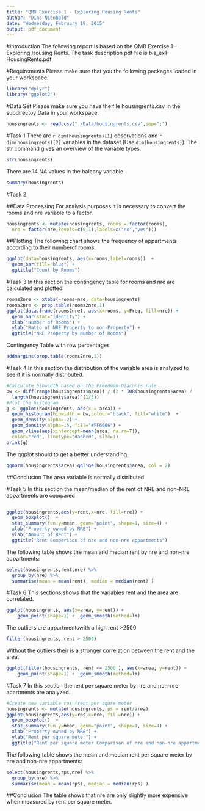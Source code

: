 ```yaml
---
title: "QMB Exercise 1 - Exploring Housing Rents"
author: "Dino Nienhold"
date: "Wednesday, February 19, 2015"
output: pdf_document
---
```


#Introduction
The following report is based on the QMB Exercise 1 - Exploring Housing Rents. The task description pdf file is bis_ex1-HousingRents.pdf

#Requirements
Please make sure that you the following packages loaded in your workspace.
```r
library("dplyr")
library("ggplot2")
```

#Data Set
Please make sure you have the file housingrents.csv in the subdirectoy Data in your workspace.
```r
housingrents <- read.csv("./Data/housingrents.csv",sep=";")
```
\pagebreak

#Task 1
There are `r dim(housingrents)[1]` observations and `r dim(housingrents)[2]` variables in the dataset (Use `dim(housingrents)`).
The str command gives an overview of the variable types:
```r
str(housingrents)
```
There are 14 NA values in the balcony variable.
```r
summary(housingrents)
```
\pagebreak

#Task 2

##Data Processing
For analysis purposes it is necessary to convert the rooms and nre variable to a factor.
```r
housingrents <- mutate(housingrents, rooms = factor(rooms), 
  nre = factor(nre,levels=c(0,1),labels=c("no","yes")))
```

##Plotting
The following chart shows the frequency of appartments according to their numberof rooms.
```r
ggplot(data=housingrents, aes(x=rooms,label=rooms))  +
  geom_bar(fill="blue") + 
  ggtitle("Count by Rooms") 
```

\pagebreak

#Task 3
In this section the contingency table for rooms and nre are calculated and plotted.
```r
rooms2nre <- xtabs(~rooms+nre, data=housingrents)
rooms2nre <- prop.table(rooms2nre,1)
ggplot(data.frame(rooms2nre), aes(x=rooms, y=Freq, fill=nre)) + 
  geom_bar(stat="identity") + 
  xlab("Number of Rooms") + 
  ylab("Ratio of NRE Property to non-Property") + 
  ggtitle("NRE Property by Number of Rooms") 
```

Contingency Table with row percentages
```r
addmargins(prop.table(rooms2nre,1))
```

\pagebreak

#Task 4
In this section the distribution of the variable area is analyzed to see if it is normally distributed.
```r
#Calculate binwidth based on the Freedman-Diaconis rule
bw <- diff(range(housingrents$area)) / (2 * IQR(housingrents$area) /
  length(housingrents$area)^(1/3))
#Plot the histogram
g <- ggplot(housingrents, aes(x = area)) + 
  geom_histogram(binwidth = bw,colour="black", fill="white")  + 
  geom_density(alpha=.2) + 
  geom_density(alpha=.5, fill="#FF6666") +
  geom_vline(aes(xintercept=mean(area, na.rm=T)),
  color="red", linetype="dashed", size=1)
print(g)
```

\pagebreak

The qqplot should to get a better understanding.
```r
qqnorm(housingrents$area);qqline(housingrents$area, col = 2)
```

##Conclusion
The area variable is normally distributed.

\pagebreak

#Task 5
In this section the mean/median of the rent of NRE and non-NRE appartments are compared
```r

```

```r
ggplot(housingrents,aes(y=rent,x=nre, fill=nre)) +  
  geom_boxplot()  +
  stat_summary(fun.y=mean, geom="point", shape=1, size=4) + 
  xlab("Property owned by NRE") + 
  ylab("Amount of Rent") + 
  ggtitle("Rent Comparison of nre and non-nre appartments") 
```

The following table shows the mean and median rent by nre and non-nre appartments:
```r
select(housingrents,rent,nre) %>% 
  group_by(nre) %>% 
  summarise(mean = mean(rent), median = median(rent) )
```

\pagebreak

#Task 6
This sections shows that the variables rent and the area are correlated.
```r
ggplot(housingrents, aes(x=area, y=rent)) +
    geom_point(shape=1) +  geom_smooth(method=lm)
```
    
The outliers are appartmentswith a high rent >2500
```r
filter(housingrents, rent > 2500)
```
Without the outliers their is a stronger correlation between the rent and the area.
```r
ggplot(filter(housingrents, rent <= 2500 ), aes(x=area, y=rent)) +
    geom_point(shape=1) +  geom_smooth(method=lm)
```

\pagebreak

#Task 7
In this section the rent per square meter by nre and non-nre apartments are analyzed.
```r
#Create new variable rps (rent per squre meter
housingrents <- mutate(housingrents,rps = rent/area)
ggplot(housingrents,aes(y=rps,x=nre, fill=nre)) +  
  geom_boxplot()  +
  stat_summary(fun.y=mean, geom="point", shape=1, size=4) + 
  xlab("Property owned by NRE") + 
  ylab("Rent per square meter") + 
  ggtitle("Rent per square meter Comparison of nre and non-nre appartments") 
```

The following table shows the mean and median rent per square meter by nre and non-nre appartments:
```r
select(housingrents,rps,nre) %>% 
  group_by(nre) %>% 
  summarise(mean = mean(rps), median = median(rps) )
```
##Conclusion
The table shows that nre are only slightly more expensive when measured by rent per square meter.
